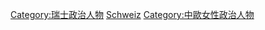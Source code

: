 [[Category:瑞士政治人物|Category:瑞士政治人物]]
[[Category:欧洲各国女性政治人物|Schweiz]]
[[Category:中歐女性政治人物|Category:中歐女性政治人物]]